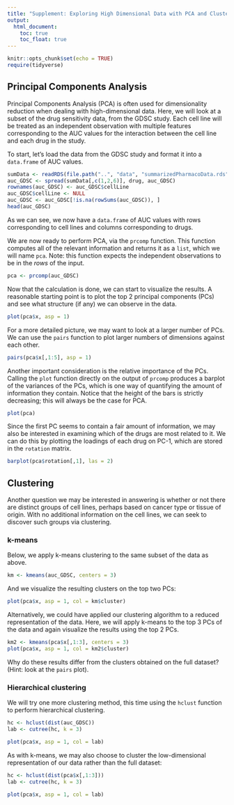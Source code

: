 ```yaml
---
title: "Supplement: Exploring High Dimensional Data with PCA and Clustering"
output:
  html_document:
    toc: true
    toc_float: true
---
```


```r
knitr::opts_chunk$set(echo = TRUE)
require(tidyverse)
```

## Principal Components Analysis

Principal Components Analysis (PCA) is often used for dimensionality reduction when dealing with high-dimensional data. Here, we will look at a subset of the drug sensitivity data, from 
the GDSC study. Each cell line will be treated as an independent observation with multiple
features corresponding to the AUC values for the interaction between the cell line and 
each drug in the study.

To start, let's load the data from the GDSC study and format it into a `data.frame` of AUC
values.

```r
sumData <- readRDS(file.path("..", "data", "summarizedPharmacoData.rds"))
auc_GDSC <- spread(sumData[,c(1,2,6)], drug, auc_GDSC)
rownames(auc_GDSC) <- auc_GDSC$cellLine
auc_GDSC$cellLine <- NULL
auc_GDSC <- auc_GDSC[!is.na(rowSums(auc_GDSC)), ]
head(auc_GDSC)
```

As we can see, we now have a `data.frame` of AUC values with rows corresponding to cell
lines and columns corresponding to drugs.

We are now ready to perform PCA, via the `prcomp` 
function. This function computes all of the relevant information and returns it as 
a `list`, which we will name `pca`. Note: this function expects the independent 
observations to be in the *rows* of the input.

```r
pca <- prcomp(auc_GDSC)
```

Now that the calculation is done, we can start to visualize the results. A reasonable
starting point is to plot the top 2 principal components (PCs) and see what
structure (if any) we can observe in the data.

```r
plot(pca$x, asp = 1)
```

For a more detailed picture, we may want to look at a larger number of PCs. We can
use the `pairs` function to plot larger numbers of dimensions against each other.

```r
pairs(pca$x[,1:5], asp = 1)
```

Another important consideration is the relative importance of the PCs. Calling the
`plot` function directly on the output of `prcomp` produces a barplot of the variances
of the PCs, which is one way of quantifying the amount of information they contain. 
Notice that the height of the bars is strictly decreasing; this will always be the case
for PCA.

```r
plot(pca)
```

Since the first PC seems to contain a fair amount of information, we may also be 
interested in examining which of the drugs are most related to it. We can do this
by plotting the loadings of each drug on PC-1, which are stored in the `rotation`
matrix.

```r
barplot(pca$rotation[,1], las = 2)
```


## Clustering

Another question we may be interested in answering is whether or not there are distinct
groups of cell lines, perhaps based on cancer type or tissue of origin. With no 
additional information on the cell lines, we can seek to discover such groups via
clustering.

### k-means

Below, we apply k-means clustering to the same subset of the data as above.

```r
km <- kmeans(auc_GDSC, centers = 3)
```

And we visualize the resulting clusters on the top two PCs:

```r
plot(pca$x, asp = 1, col = km$cluster)
```

Alternatively, we could have applied our clustering algorithm to a reduced 
representation of the data. Here, we will apply k-means to the top 3 PCs of the
data and again visualize the results using the top 2 PCs.

```r
km2 <- kmeans(pca$x[,1:3], centers = 3)
plot(pca$x, asp = 1, col = km2$cluster)
```

Why do these results differ from the clusters obtained on the full dataset?
(Hint: look at the `pairs` plot).


### Hierarchical clustering

We will try one more clustering method, this time using the `hclust` function to
perform hierarchical clustering.

```r
hc <- hclust(dist(auc_GDSC))
lab <- cutree(hc, k = 3)

plot(pca$x, asp = 1, col = lab)
```

As with k-means, we may also choose to cluster the low-dimensional representation
of our data rather than the full dataset:

```r
hc <- hclust(dist(pca$x[,1:3]))
lab <- cutree(hc, k = 3)

plot(pca$x, asp = 1, col = lab)
```



